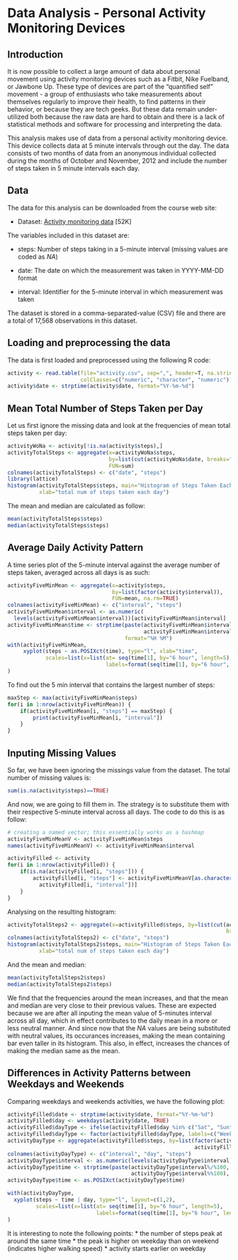 Data Analysis - Personal Activity Monitoring Devices
========================================================

## Introduction

It is now possible to collect a large amount of data about personal movement using activity monitoring devices such as a Fitbit, Nike Fuelband, or Jawbone Up. These type of devices are part of the "quantified self" movement - a group of enthusiasts who take measurements about themselves regularly to improve their health, to find patterns in their behavior, or because they are tech geeks. But these data remain under-utilized both because the raw data are hard to obtain and there is a lack of statistical methods and software for processing and interpreting the data.

This analysis makes use of data from a personal activity monitoring device. This device collects data at 5 minute intervals through out the day. The data consists of two months of data from an anonymous individual collected during the months of October and November, 2012 and include the number of steps taken in 5 minute intervals each day.

## Data

The data for this analysis can be downloaded from the course web site:

* Dataset: [Activity monitoring data](https://d396qusza40orc.cloudfront.net/repdata%2Fdata%2Factivity.zip) [52K]

The variables included in this dataset are:

* steps: Number of steps taking in a 5-minute interval (missing values are coded as *NA*)

* date: The date on which the measurement was taken in YYYY-MM-DD format

* interval: Identifier for the 5-minute interval in which measurement was taken

The dataset is stored in a comma-separated-value (CSV) file and there are a total of 17,568 observations in this dataset.

## Loading and preprocessing the data

The data is first loaded and preprocessed using the following R code:
```r
activity <- read.table(file="activity.csv", sep=",", header=T, na.strings="NA", 
                       colClasses=c("numeric", "character", "numeric"))
activity$date <- strptime(activity$date, format="%Y-%m-%d")
```

## Mean Total Number of Steps Taken per Day

Let us first ignore the missing data and look at the frequencies of mean total steps taken per day:
```r
activityWoNa <- activity[!is.na(activity$steps),]
activityTotalSteps <- aggregate(x=activityWoNa$steps, 
                                by=list(cut(activityWoNa$date, breaks="day")), 
                                FUN=sum)
colnames(activityTotalSteps) <- c("date", "steps")
library(lattice)
histogram(activityTotalSteps$steps, main="Histogram of Steps Taken Each Day", 
          xlab="total num of steps taken each day")
```

The mean and median are calculated as follow:
```r
mean(activityTotalSteps$steps)
median(activityTotalSteps$steps)
```

## Average Daily Activity Pattern
A time series plot of the 5-minute interval against the average number of steps taken, averaged across all days is as such:
```r
activityFiveMinMean <- aggregate(x=activity$steps, 
                                 by=list(factor(activity$interval)), 
                                 FUN=mean, na.rm=TRUE)
colnames(activityFiveMinMean) <- c("interval", "steps")
activityFiveMinMean$interval <- as.numeric(
  levels(activityFiveMinMean$interval))[activityFiveMinMean$interval]
activityFiveMinMean$time <- strptime(paste(activityFiveMinMean$interval%/%100, 
                                           activityFiveMinMean$interval%%100), 
                                     format="%H %M")
with(activityFiveMinMean,
     xyplot(steps ~ as.POSIXct(time), type="l", xlab="time",
            scales=list(x=list(at= seq(time[1], by="6 hour", length=5), 
                               labels=format(seq(time[1], by="6 hour", length=5), "%HH"))))
)
```

To find out the 5 min interval that contains the largest number of steps:
```r
maxStep <- max(activityFiveMinMean$steps)
for(i in 1:nrow(activityFiveMinMean)) {
    if(activityFiveMinMean[i, "steps"] == maxStep) {
        print(activityFiveMinMean[i, "interval"])
    }
}
```

## Inputing Missing Values
So far, we have been ignoring the missings value from the dataset. The total number of missing values is:
```r
sum(is.na(activity$steps)==TRUE)
```

And now, we are going to fill them in. The strategy is to substitute them with their respective 5-minute interval across all days. The code to do this is as follow:
```r
# creating a named vector; this essentially works as a hashmap
activityFiveMinMeanV <- activityFiveMinMean$steps
names(activityFiveMinMeanV) <- activityFiveMinMean$interval

activityFilled <- activity
for(i in 1:nrow(activityFilled)) {
    if(is.na(activityFilled[i, "steps"])) {
        activityFilled[i, "steps"] <- activityFiveMinMeanV[as.character(
          activityFilled[i, "interval"])]
    }
}
```

Analysing on the resulting histogram:

```r
activityTotalSteps2 <- aggregate(x=activityFilled$steps, by=list(cut(activityFilled$date, 
                                                                     breaks="day")), FUN=sum)
colnames(activityTotalSteps2) <- c("date", "steps")
histogram(activityTotalSteps2$steps, main="Histogram of Steps Taken Each Day", 
          xlab="total num of steps taken each day")
```

And the mean and median:
```r
mean(activityTotalSteps2$steps)
median(activityTotalSteps2$steps)
```

We find that the frequencies around the mean increases, and that the mean and median are very close to their previous values.  These are expected because we are after all inputing the mean value of 5-minutes interval across all day, which in effect contributes to the daily mean in a more or less neutral manner.  And since now that the *NA* values are being substituted with neutral values, its occurances increases, making the mean containing bar even taller in its histogram.  This also, in effect, increases the chances of making the median same as the mean.

## Differences in Activity Patterns between Weekdays and Weekends

Comparing weekdays and weekends activities, we have the following plot:
```r
activityFilled$date <- strptime(activity$date, format="%Y-%m-%d")
activityFilled$day <- weekdays(activity$date, TRUE)
activityFilled$dayType <- ifelse(activityFilled$day %in% c("Sat", "Sun"), 1, 0)
activityFilled$dayType <- factor(activityFilled$dayType, labels=c("Weekday", "Weekend"))
activityDayType <- aggregate(activityFilled$steps, by=list(factor(activityFilled$interval),
                                                           activityFilled$dayType), FUN=mean)
colnames(activityDayType) <- c("interval", "day", "steps")
activityDayType$interval <- as.numeric(levels(activityDayType$interval))[activityDayType$interval]
activityDayType$time <- strptime(paste(activityDayType$interval%/%100, 
                                       activityDayType$interval%%100), format="%H %M")
activityDayType$time <- as.POSIXct(activityDayType$time)

with(activityDayType, 
  xyplot(steps ~ time | day, type="l", layout=c(1,2),
         scales=list(x=list(at= seq(time[1], by="6 hour", length=5), 
                            labels=format(seq(time[1], by="6 hour", length=5), "%HH"))))
)
```

It is interesting to note the following points:
* the number of steps peak at around the same time
* the peak is higher on weekday than on weekend (indicates higher walking speed)
* activity starts earlier on weekday